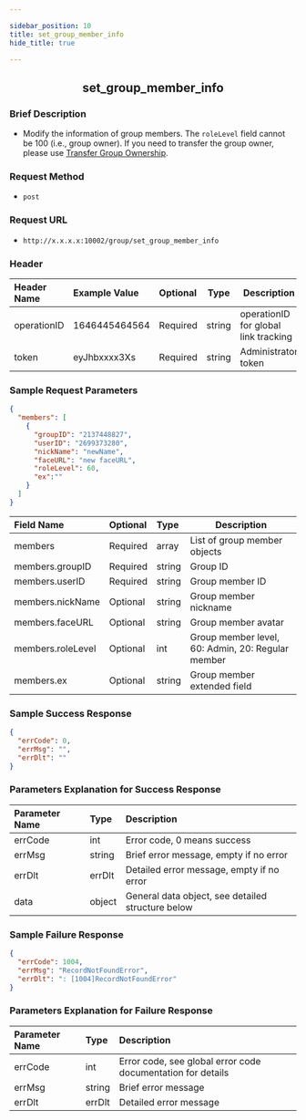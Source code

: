 ```yaml
---

sidebar_position: 10
title: set_group_member_info
hide_title: true

---
```


<center>

## set_group_member_info

</center>

### Brief Description
- Modify the information of group members. The `roleLevel` field cannot be 100 (i.e., group owner). If you need to transfer the group owner, please use [Transfer Group Ownership](docs/restapi/apis/groupManagement/transferGroup.mdx).
### Request Method
- `post` 
### Request URL
- `http://x.x.x.x:10002/group/set_group_member_info` 


### Header
|Header Name|Example Value|Optional|Type|Description|
|:----    |:-------    |:--- |---|------      |
|operationID|1646445464564|Required|string|operationID for global link tracking|
|token|eyJhbxxxx3Xs|Required|string|Administrator token|


### Sample Request Parameters


```json
{
  "members": [
    { 
      "groupID": "2137448827",
      "userID": "2699373280",
      "nickName": "newName",
      "faceURL": "new faceURL",
      "roleLevel": 60,
      "ex":""
    }
  ]
}
```
|Field Name|Optional|Type|Description|
|:----    |:-------    |:--- |---|
|members|Required|array|List of group member objects|
|members.groupID|Required|string|Group ID|
|members.userID|Required|string|Group member ID|
|members.nickName|Optional|string|Group member nickname|
|members.faceURL|Optional|string|Group member avatar|
|members.roleLevel|Optional|int|Group member level, 60: Admin, 20: Regular member|
|members.ex|Optional|string|Group member extended field|
### Sample Success Response


```json
{
  "errCode": 0,
  "errMsg": "",
  "errDlt": ""
}
```
### Parameters Explanation for Success Response


|Parameter Name|Type|Description|
|:----    |:-------    |:--- |
|errCode|int|Error code, 0 means success|
|errMsg|string|Brief error message, empty if no error|
|errDlt|errDlt|Detailed error message, empty if no error|
|data|object|General data object, see detailed structure below|
### Sample Failure Response


```json
{
  "errCode": 1004,
  "errMsg": "RecordNotFoundError",
  "errDlt": ": [1004]RecordNotFoundError"
}
```
### Parameters Explanation for Failure Response


|Parameter Name|Type|Description|
|:----    |:-------    |:--- |
|errCode|int|Error code, see global error code documentation for details|
|errMsg|string|Brief error message|
|errDlt|errDlt|Detailed error message|